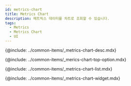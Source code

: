 ```yaml
---
id: metrics-chart
title: Metrics Chart
description: 메트릭스 데이터를 차트로 조회할 수 있습니다.
tags:
  - Metrics
  - Metrics Chart
  - UI
---
```



<!-- 개요 -->

{@include: ../common-items/_metrics-chart-desc.mdx}

<ProdImg img='metrics-chart-all.png' desc='' />

<!-- 상단 옵션 -->

{@include: ../common-items/_merics-chart-top-option.mdx}

<!-- 지표 목록 -->

{@include: ../common-items/_metrics-chart-list.mdx}

<!-- 차트 위젯 -->

{@include: ../common-items/_metrics-chart-widget.mdx}  
